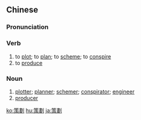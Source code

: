 {{also|策划}}
==Chinese==
{{zh-forms|s=策划}}

===Pronunciation===
{{zh-pron
|m=cèhuà
|c=caak3 waak6
|cat=v,n
}}

===Verb===
{{zh-verb}}

# to [[plot]]; to [[plan]]; to [[scheme]]; to [[conspire]]
# to [[produce]] {{qualifier|of films}}

===Noun===
{{zh-noun}}

# [[plotter]]; [[planner]]; [[schemer]]; [[conspirator]]; [[engineer]]
# [[producer]] {{qualifier|of films}}

[[ko:策劃]]
[[hu:策劃]]
[[ja:策劃]]